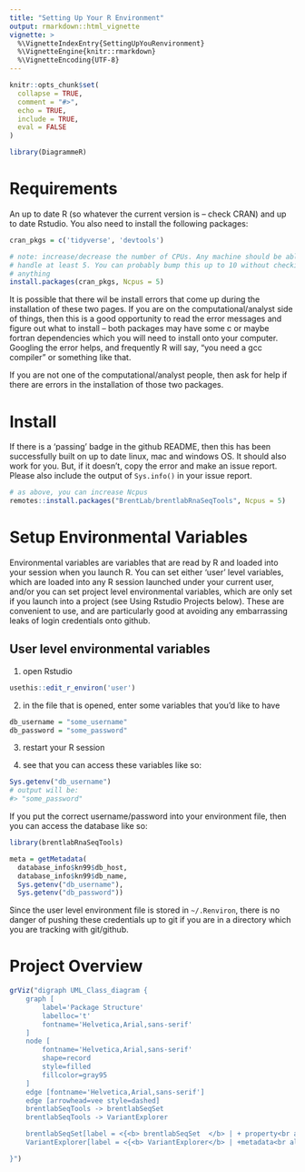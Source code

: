 ```yaml
---
title: "Setting Up Your R Environment"
output: rmarkdown::html_vignette
vignette: >
  %\VignetteIndexEntry{SettingUpYouRenvironment}
  %\VignetteEngine{knitr::rmarkdown}
  %\VignetteEncoding{UTF-8}
---
```


```r
knitr::opts_chunk$set(
  collapse = TRUE,
  comment = "#>",
  echo = TRUE,
  include = TRUE,
  eval = FALSE
)
```

```r
library(DiagrammeR)
```


# Requirements

An up to date R (so whatever the current version is -- check CRAN) and up to 
date Rstudio. You also need to install the following packages:

```r

cran_pkgs = c('tidyverse', 'devtools')

# note: increase/decrease the number of CPUs. Any machine should be able to 
# handle at least 5. You can probably bump this up to 10 without checking
# anything
install.packages(cran_pkgs, Ncpus = 5)

```

It is possible that there wil be install errors that come up during the 
installation of these two pages. If you are on the computational/analyst side 
of things, then this is a good opportunity to read the error messages and figure 
out what to install -- both packages may have some c or maybe fortran 
dependencies which you will need to install onto your computer. Googling the 
error helps, and frequently R will say, "you need a gcc compiler" or something 
like that.  

If you are not one of the computational/analyst people, then ask for help if 
there are errors in the installation of those two packages. 

# Install

If there is a 'passing' badge in the github README, then this has been 
successfully built on up to date linux, mac and windows OS. It should also work 
for you. But, if it doesn't, copy the error and make an issue report. Please 
also include the output of `Sys.info()` in your issue report.

```r
# as above, you can increase Ncpus
remotes::install.packages("BrentLab/brentlabRnaSeqTools", Ncpus = 5)
```

# Setup Environmental Variables

Environmental variables are variables that are read by R and loaded into your 
session when you launch R. You can set either 'user' level variables, which are 
loaded into any R session launched under your current user, and/or you can 
set project level environmental variables, which are only set if you launch into 
a project (see Using Rstudio Projects below). These are convenient to use, and 
are particularly good at avoiding any embarrassing leaks of login credentials 
onto github.  

## User level environmental variables

1. open Rstudio

```r
usethis::edit_r_environ('user')
```

2. in the file that is opened, enter some variables that you'd like to have

```r
db_username = "some_username"
db_password = "some_password"
```

3. restart your R session

4. see that you can access these variables like so:

```r
Sys.getenv("db_username")
# output will be:
#> "some_password"
```

If you put the correct username/password into your environment file, then you 
can access the database like so:

```r
library(brentlabRnaSeqTools)

meta = getMetadata(
  database_info$kn99$db_host,
  database_info$kn99$db_name,
  Sys.getenv("db_username"),
  Sys.getenv("db_password"))

```

Since the user level environment file is stored in `~/.Renviron`, there is 
no danger of pushing these credentials up to git if you are in a directory which 
you are tracking with git/github.

# Project Overview

```r
grViz("digraph UML_Class_diagram {
	graph [
		label='Package Structure'
		labelloc='t'
		fontname='Helvetica,Arial,sans-serif'
	]
	node [
		fontname='Helvetica,Arial,sans-serif'
		shape=record
		style=filled
		fillcolor=gray95
	]
	edge [fontname='Helvetica,Arial,sans-serif']
	edge [arrowhead=vee style=dashed]
	brentlabSeqTools -> brentlabSeqSet
	brentlabSeqTools -> VariantExplorer

	brentlabSeqSet[label = <{<b> brentlabSeqSet  </b> | + property<br align='left'/>...<br align='left'/>|+ method<br align='left'/>...<br align='left'/>}>]
	VariantExplorer[label = <{<b> VariantExplorer</b> | +metadata<br align='left'/> +gff<br align='left'/> +bsgenome<br align='left'/> +igv_genome <br align='left' /> +variants<br align='left'/> +expected_metadata_fields<br align='left'/>&nbsp;&nbsp;&nbsp;&nbsp; default: sample_id,bam,snpeff,variant_caller&nbsp;<br align='left'/><br align='left'/>|+create_variant_explorer<br align='left'/>+rank_results<br align='left'/>+visualize<br align='left'/>}>]

}")
```


